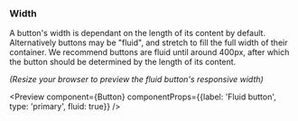 
### Width

A button's width is dependant on the length of its content by default. Alternatively buttons may be "fluid", and stretch to fill the full width of their container. We recommend buttons are fluid until around 400px, after which the button should be determined by the length of its content.

_(Resize your browser to preview the fluid button's responsive width)_

<Preview
	component={Button}
	componentProps={{label: 'Fluid button', type: 'primary', fluid: true}}
/>
